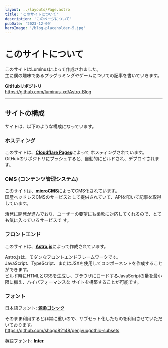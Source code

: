 ```yaml
---
layout: ../layouts/Page.astro
title: 'このサイトについて'
description: 'このページについて'
pubDate: '2023-12-09'
heroImage: '/blog-placeholder-5.jpg'
---
```


# このサイトについて

このサイトはLuminusによって作成されました。  
主に僕の趣味であるプラグラミングやゲームについての記事を書いていきます。

**GitHubリポジトリ**  
https://github.com/luminus-xd/Astro-Blog

---

## サイトの構成

サイトは、以下のような構成になっています。

### ホスティング

このサイトは、[**Cloudflare Pages**](https://www.cloudflare.com/ja-jp/developer-platform/pages/)によって
ホスティングされています。  
GitHubのリポジトリにプッシュすると、自動的にビルドされ、デプロイされます。

### CMS (コンテンツ管理システム)

このサイトは、[**microCMS**](https://microcms.io/)によってCMS化されています。  
国産ヘッドレスCMSのサービスとして提供されていて、APIを叩いて記事を取得しています。

活発に開発が進んでおり、ユーザーの要望にも柔軟に対応してくれるので、とても気に入っているサービスで
す。

### フロントエンド

このサイトは、[**Astro.js**](https://astro.build/)によって作成されています。

Astro.jsは、モダンなフロントエンドフレームワークです。  
JavaScript、TypeScript、またはJSXを使用してコンポーネントを作成することができます。  
ビルド時にHTMLとCSSを生成し、ブラウザにロードするJavaScriptの量を最小限に抑え、ハイパフォーマンスな
サイトを構築することが可能です。

### フォント

日本語フォント: [**源柔ゴシック**](http://jikasei.me/font/genjyuu/)

そのまま利用すると非常に重いので、サブセット化したものを利用させていただいております。  
https://github.com/shogo82148/genjyuugothic-subsets

英語フォント: [**Inter**](https://rsms.me/inter/)
